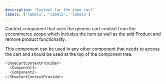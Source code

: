 ```yaml
---
description: 'Context for the shoe cart'
labels: ['label1', 'label2', 'label3']
---
```



Context component that uses the generic cart context from the eccommerce scope which includes the item as well as the add Product and remove product functionality.

This component can be used in any other component that needs to access the cart and should be used at the top of the component tree.

```js
<ShoeCartContextProvider>
  <Component1>
  <Component2>
</ShoeCartContextProvider>
```
